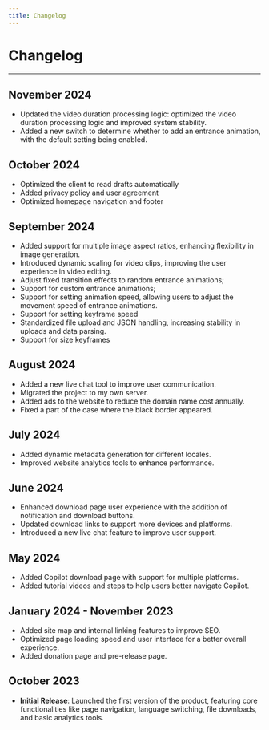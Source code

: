 ```yaml
---
title: Changelog
---
```


# Changelog

----

## November 2024
- Updated the video duration processing logic: optimized the video duration processing logic and improved system stability.
- Added a new switch to determine whether to add an entrance animation, with the default setting being enabled.

## October 2024
- Optimized the client to read drafts automatically
- Added privacy policy and user agreement
- Optimized homepage navigation and footer

## September 2024
- Added support for multiple image aspect ratios, enhancing flexibility in image generation.
- Introduced dynamic scaling for video clips, improving the user experience in video editing.
- Adjust fixed transition effects to random entrance animations;
- Support for custom entrance animations;
- Support for setting animation speed, allowing users to adjust the movement speed of entrance animations.
- Support for setting keyframe speed
- Standardized file upload and JSON handling, increasing stability in uploads and data parsing.
- Support for size keyframes

## August 2024
- Added a new live chat tool to improve user communication.
- Migrated the project to my own server.
- Added ads to the website to reduce the domain name cost annually.
- Fixed a part of the case where the black border appeared.

## July 2024
- Added dynamic metadata generation for different locales.
- Improved website analytics tools to enhance performance.

## June 2024
- Enhanced download page user experience with the addition of notification and download buttons.
- Updated download links to support more devices and platforms.
- Introduced a new live chat feature to improve user support.

## May 2024
- Added Copilot download page with support for multiple platforms.
- Added tutorial videos and steps to help users better navigate Copilot.

## January 2024 - November 2023
- Added site map and internal linking features to improve SEO.
- Optimized page loading speed and user interface for a better overall experience.
- Added donation page and pre-release page.

## October 2023
- **Initial Release**: Launched the first version of the product, featuring core functionalities like page navigation, language switching, file downloads, and basic analytics tools.
